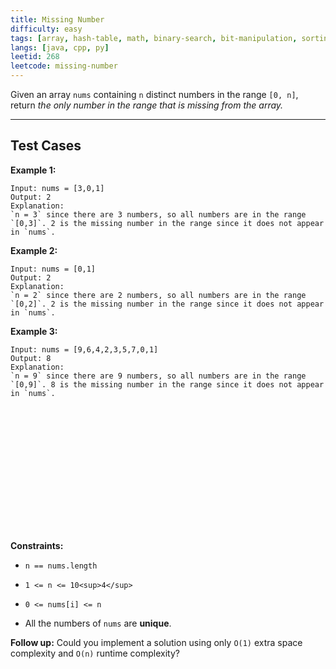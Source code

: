 ```yaml
---
title: Missing Number
difficulty: easy
tags: [array, hash-table, math, binary-search, bit-manipulation, sorting]
langs: [java, cpp, py]
leetid: 268
leetcode: missing-number
---
```

Given an array `nums` containing `n` distinct numbers in the range `[0, n]`, return *the only number in the range that is missing from the array.*

 

---
## Test Cases
**Example 1:**

```
Input: nums = [3,0,1]
Output: 2
Explanation: 
`n = 3` since there are 3 numbers, so all numbers are in the range `[0,3]`. 2 is the missing number in the range since it does not appear in `nums`.
```
**Example 2:**

```
Input: nums = [0,1]
Output: 2
Explanation: 
`n = 2` since there are 2 numbers, so all numbers are in the range `[0,2]`. 2 is the missing number in the range since it does not appear in `nums`.
```
**Example 3:**

```
Input: nums = [9,6,4,2,3,5,7,0,1]
Output: 8
Explanation: 
`n = 9` since there are 9 numbers, so all numbers are in the range `[0,9]`. 8 is the missing number in the range since it does not appear in `nums`.
```
<div class="simple-translate-system-theme" id="simple-translate">
<div>
<div class="simple-translate-button isShow" style="background-image: url("moz-extension://8a9ffb6b-7e69-4e93-aae1-436a1448eff6/icons/512.png"); height: 22px; width: 22px; top: 318px; left: 36px;"> </div>
<div class="simple-translate-panel " style="width: 300px; height: 200px; top: 0px; left: 0px; font-size: 13px;">
<div class="simple-translate-result-wrapper" style="overflow: hidden;">
<div class="simple-translate-move" draggable="true"> </div>
<div class="simple-translate-result-contents">
<p class="simple-translate-result" dir="auto"> </p>
<p class="simple-translate-candidate" dir="auto"> </p>
</div>
</div>
</div>
</div>
</div>
 

**Constraints:**

	
* `n == nums.length`
	
* `1 <= n <= 10<sup>4</sup>`
	
* `0 <= nums[i] <= n`
	
* All the numbers of `nums` are **unique**.

 

**Follow up:** Could you implement a solution using only `O(1)` extra space complexity and `O(n)` runtime complexity?
